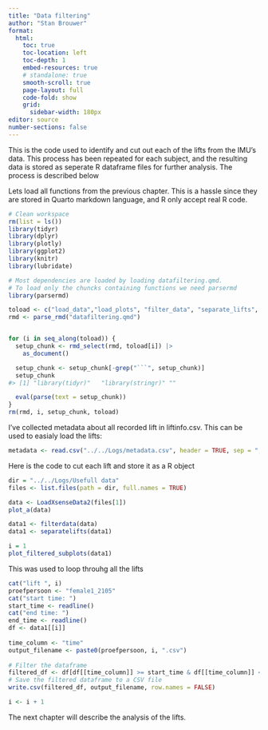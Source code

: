 ```yaml
---
title: "Data filtering"
author: "Stan Brouwer"
format:
  html:
    toc: true
    toc-location: left
    toc-depth: 1
    embed-resources: true
    # standalone: true
    smooth-scroll: true
    page-layout: full
    code-fold: show
    grid:
      sidebar-width: 180px
editor: source
number-sections: false
---
```


This is the code used to identify and cut out each of the lifts from the IMU's data. This process has been repeated for each subject, and the resulting data is stored as seperate R dataframe files for further analysis. The process is described below

::: column-page-right
Lets load all functions from the previous chapter. This is a hassle since they are stored in Quarto markdown language, and R only accept real R code.

```r
# Clean workspace
rm(list = ls())
library(tidyr)
library(dplyr)
library(plotly)
library(ggplot2)
library(knitr)
library(lubridate)

# Most dependencies are loaded by loading datafiltering.qmd.
# To load only the chuncks containing functions we need parsermd
library(parsermd)

toload <- c("load_data","load_plots", "filter_data", "separate_lifts", "visualise_seperate_lifts", "loadXsenseData2")
rmd <- parse_rmd("datafiltering.qmd")


for (i in seq_along(toload)) {
  setup_chunk <- rmd_select(rmd, toload[i]) |> 
    as_document()

  setup_chunk <- setup_chunk[-grep("```", setup_chunk)]
  setup_chunk
#> [1] "library(tidyr)"   "library(stringr)" ""                

  eval(parse(text = setup_chunk))             
}
rm(rmd, i, setup_chunk, toload)
```

I've collected metadata about all recorded lift in liftinfo.csv. This can be used to easialy load the lifts:

```r
metadata <- read.csv("../../Logs/metadata.csv", header = TRUE, sep = ";")
```



Here is the code to cut each lift and store it as a R object

```r
dir = "../../Logs/Usefull data"
files <- list.files(path = dir, full.names = TRUE)

data <- LoadXsenseData2(files[1])
plot_a(data)


```

```r
data1 <- filterdata(data)
data1 <- separatelifts(data1)

i = 1
plot_filtered_subplots(data1)

```
This was used to loop throuhg all the lifts
```r

cat("lift ", i)
proefpersoon <- "female1_2105"
cat("start time: ")
start_time <- readline()
cat("end time: ")
end_time <- readline()
df <- data1[[i]]
  
time_column <- "time"
output_filename <- paste0(proefpersoon, i, ".csv")
  
# Filter the dataframe
filtered_df <- df[df[[time_column]] >= start_time & df[[time_column]] <= end_time, ]
# Save the filtered dataframe to a CSV file
write.csv(filtered_df, output_filename, row.names = FALSE)

i <- i + 1

```

The next chapter will describe the analysis of the lifts.

:::
